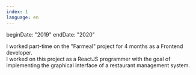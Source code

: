 ```yaml
---
index: 1
language: en
---
```


beginDate: "2019"
endDate: "2020"

I worked part-time on the "Farmeal" project for 4 months as a Frontend developer. <br />
I worked on this project as a ReactJS programmer with the goal of implementing the graphical interface of a restaurant management system.

